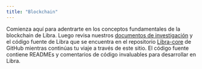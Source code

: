 ```yaml
---
title: "Blockchain"
---
```



Comienza aquí para adentrarte en los conceptos fundamentales de la blockchain de Libra. Luego revisa nuestros [documentos de investigación](https://aptoslabs.com/research) y el código fuente de Libra que se encuentra en el repositorio [Libra-core](https://github.com/libra2org/libra2-core) de GitHub mientras continúas tu viaje a través de este sitio. El código fuente contiene READMEs y comentarios de código invaluables para desarrollar en Libra.

<CardGrid>
  <LinkCard href="/es/network/blockchain/aptos-white-paper" title="Libro Blanco de Libra" description="Explora el libro blanco fundacional de Libra." />

  <LinkCard href="/es/network/blockchain/blockchain-deep-dive" title="Inmersión Profunda en la Blockchain de Libra" description="Sumérgete profundamente en la mecánica y arquitectura de la blockchain de Libra." />

  <LinkCard href="/es/network/blockchain/move" title="Move - Un Lenguaje y Runtime Web3" description="Aprende sobre Move, el lenguaje de contratos inteligentes diseñado para seguridad y verificación formal." />

  <LinkCard href="/es/network/blockchain/accounts" title="Cuentas" description="Aprende cómo funcionan las cuentas en la blockchain de Libra." />

  <LinkCard href="/es/network/blockchain/resources" title="Recursos" description="Descubre cómo los recursos almacenan datos para contratos inteligentes en la cadena." />

  <LinkCard href="/es/network/blockchain/events" title="Eventos" description="Aprende cómo se generan y utilizan los eventos dentro de Libra." />

  <LinkCard href="/es/network/blockchain/txns-states" title="Transacciones y Estados" description="Explora la relación entre transacciones y cambios de estado." />

  <LinkCard href="/es/network/blockchain/gas-txn-fee" title="Gas y Cargos de Transacción" description="Entiende el modelo de gas y cómo se calculan los cargos de transacción." />

  <LinkCard href="/es/network/blockchain/base-gas" title="Cálculo de Gas de Transacción" description="Aprende cómo se calculan los costos de gas para las transacciones." />

  <LinkCard href="/es/network/blockchain/blocks" title="Bloques" description="Descubre cómo Libra agrupa las transacciones en bloques." />

  <LinkCard href="/es/network/blockchain/staking" title="Staking" description="Aprende sobre el mecanismo de staking y sus beneficios." />

  <LinkCard href="/es/network/blockchain/governance" title="Gobernanza" description="Entiende cómo se maneja la gobernanza en la blockchain de Libra." />
</CardGrid>
